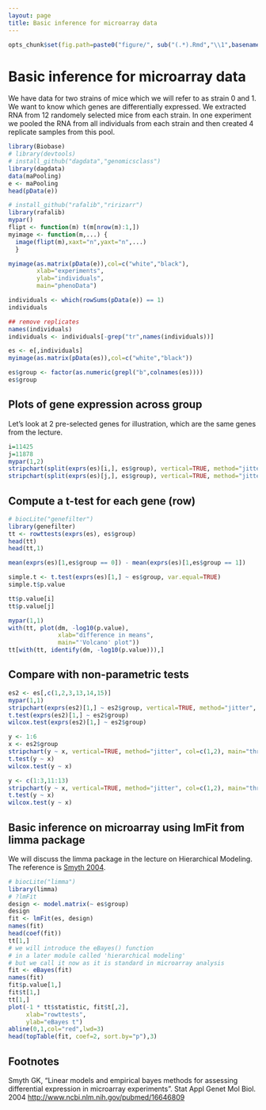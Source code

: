 ```yaml
---
layout: page
title: Basic inference for microarray data
---
```


```r
opts_chunk$set(fig.path=paste0("figure/", sub("(.*).Rmd","\\1",basename(knitr:::knit_concord$get('infile'))), "-"))
```

# Basic inference for microarray data

We have data for two strains of mice which we will refer to as strain 0 and 1. We want to know which genes are differentially expressed.  We extracted RNA from 12 randomely selected mice from each strain. In one experiment we pooled the RNA from all individuals from each strain and then created 4 replicate samples from this pool. 

```r
library(Biobase)
# library(devtools)
# install_github("dagdata","genomicsclass")
library(dagdata)
data(maPooling)
e <- maPooling
head(pData(e))

# install_github("rafalib","ririzarr")
library(rafalib)
mypar()
flipt <- function(m) t(m[nrow(m):1,])
myimage <- function(m,...) {
  image(flipt(m),xaxt="n",yaxt="n",...)
  }

myimage(as.matrix(pData(e)),col=c("white","black"),
        xlab="experiments",
        ylab="individuals",
        main="phenoData")

individuals <- which(rowSums(pData(e)) == 1)
individuals

## remove replicates
names(individuals)
individuals <- individuals[-grep("tr",names(individuals))]

es <- e[,individuals]
myimage(as.matrix(pData(es)),col=c("white","black"))

es$group <- factor(as.numeric(grepl("b",colnames(es))))
es$group
```

## Plots of gene expression across group

Let's look at 2 pre-selected genes for illustration, which are the same genes from the lecture.

```r
i=11425
j=11878
mypar(1,2)
stripchart(split(exprs(es)[i,], es$group), vertical=TRUE, method="jitter", col=c(1,2), main="Gene 1", xlab="Group", pch=15)
stripchart(split(exprs(es)[j,], es$group), vertical=TRUE, method="jitter", col=c(1,2), main="Gene 2", xlab="Group", pch=15)
```

## Compute a t-test for each gene (row)

```r
# biocLite("genefilter")
library(genefilter)
tt <- rowttests(exprs(es), es$group)
head(tt)
head(tt,1)

mean(exprs(es)[1,es$group == 0]) - mean(exprs(es)[1,es$group == 1]) 

simple.t <- t.test(exprs(es)[1,] ~ es$group, var.equal=TRUE)
simple.t$p.value

tt$p.value[i]
tt$p.value[j]

mypar(1,1)
with(tt, plot(dm, -log10(p.value), 
              xlab="difference in means",
              main="'Volcano' plot"))
tt[with(tt, identify(dm, -log10(p.value))),]
```

## Compare with non-parametric tests

```r
es2 <- es[,c(1,2,3,13,14,15)]
mypar(1,1)
stripchart(exprs(es2)[1,] ~ es2$group, vertical=TRUE, method="jitter", col=c(1,2), main="three samples per group", xlab="Group", ylab="", pch=15)
t.test(exprs(es2)[1,] ~ es2$group)
wilcox.test(exprs(es2)[1,] ~ es2$group)

y <- 1:6
x <- es2$group
stripchart(y ~ x, vertical=TRUE, method="jitter", col=c(1,2), main="three samples per group", xlab="Group", ylab="", pch=15)
t.test(y ~ x)
wilcox.test(y ~ x)

y <- c(1:3,11:13)
stripchart(y ~ x, vertical=TRUE, method="jitter", col=c(1,2), main="three samples per group", xlab="Group", ylab="", pch=15)
t.test(y ~ x)
wilcox.test(y ~ x)
```

## Basic inference on microarray using lmFit from limma package

We will discuss the limma package in the lecture on Hierarchical Modeling. The reference is [Smyth 2004](#foot).

```r
# biocLite("limma")
library(limma)
# ?lmFit
design <- model.matrix(~ es$group)
design
fit <- lmFit(es, design)
names(fit)
head(coef(fit))
tt[1,]
# we will introduce the eBayes() function
# in a later module called 'hierarchical modeling'
# but we call it now as it is standard in microarray analysis
fit <- eBayes(fit)
names(fit)
fit$p.value[1,]
fit$t[1,]
tt[1,]
plot(-1 * tt$statistic, fit$t[,2],
     xlab="rowttests", 
     ylab="eBayes t")
abline(0,1,col="red",lwd=3)
head(topTable(fit, coef=2, sort.by="p"),3)
```

## Footnotes
<a name="foot"></a>

Smyth GK, "Linear models and empirical bayes methods for assessing differential expression in microarray experiments". Stat Appl Genet Mol Biol. 2004 <http://www.ncbi.nlm.nih.gov/pubmed/16646809>
